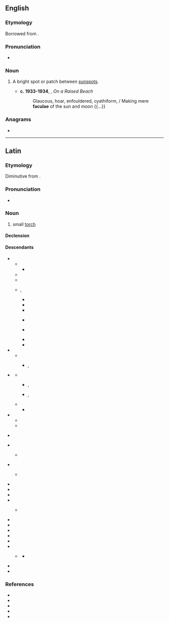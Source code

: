 {{also|Facula}}
==English==

===Etymology===
Borrowed from {{bor|en|la|facula||little torch}}.

===Pronunciation===
* {{IPA|en|/ˈfækjʊlə/}}

===Noun===
{{wikipedia}}
{{en-noun|faculae}}

# {{lb|en|astronomy}} A bright spot or patch between [[sunspot]]s.
#* '''c. 1933-1934''', {{w|Hugh MacDiarmid}}, ''On a Raised Beach''
#*: Glaucous, hoar, enfouldered, cyathiform, / Making mere '''faculae''' of the sun and moon {{...}}

===Anagrams===
* {{anagrams|en|a=aacflu|faucal}}

----

==Latin==

===Etymology===
Diminutive from {{af|la|fax|-ulus|alt2=-ula|t1=torch}}.

===Pronunciation===
* {{la-IPA|facula}}

===Noun===
{{la-noun|facula<1>}}

# small [[torch]]

====Declension====
{{la-ndecl|facula<1>}}

====Descendants====
* {{desc|VL.||*facla}}
** {{desc|pro|-}}
*** {{desc|ca|falla||effigy for burning, bonfire}}
** {{desc|ro|fachie}}
** {{desc|rm|facla}}
** {{desc|bor=1|goh|faccala}}, {{l|goh|vackel}}
*** {{desc|gsw|Fachele}}
*** {{desctree|de|Fackel}}
*** {{desc|lb|Fakel}}
*** {{desc|gmw-rfr|-}}
***: {{desc|pdc|Fackel}}
*** {{desc|bor=1|sh|-}}
***: {{desc|sclb=1|sh|бакља}}
***: {{desc|sclb=1|sh|baklja}}
*** {{desc|bor=1|sk|fakľa}}
*** {{desc|bor=1|sl|bakla}}
* {{desc|VL.||*facucla}}
** {{desc|roa-opt|-}}
*** {{desc|pt|fagulha||spark}}, {{l|pt|faúlha}}
* {{desc|VL.||*fascla}} {{q|crossed with {{l|la|fascis||bundle}}}}
** {{desc|roa-opt|facha}}
*** {{desc|gl|facha}}, {{l|gl|facho}}
*** {{desc|pt|facha}}, {{l|pt|facho}}
** {{desc|osp|facha}}
*** {{desc|es|hacha}}
* {{desc|VL.||*flacula}}
** {{desctree|it|fiaccola}}
** {{desc|ro|flacără||flame}}
* {{desc|bor=1|sq|flakë||flame}} {{q|possibly}}
* {{desc|bor=1|bg|факла}}
** {{desc|bor=1|ro|faclă}} {{q|or from Greek}}
* {{desc|bor=1|bg|факлия}}
** {{desc|bor=1|ro|făclie}} {{q|or a diminutive of {{l|ro|faclă}}, or from Serbo-Croatian}}
* {{desc|bor=1|ca|fàcula}}
* {{desc|bor=1|nl|fakkel}}
* {{desc|bor=1|en|facula}}
* {{desc|bor=1|el|φάκλα}}
** {{desc|bor=1|ro|faclă}} {{q|or from Bulgarian}}
* {{desc|bor=1|hu|fáklya}}
* {{desc|bor=1|it|facola}}
* {{desc|bor=1|nds|Fachel}}
* {{desc|bor=1|ang|fæcele}}
* {{desc|bor=1|pt|fácula}}
* {{desc|bor=1|sh|faklja}}
** {{desc|bor=1|ro|faclă}} {{q|or from Bulgarian}}
*** {{desc|bor=1|pl|fakła}} {{q|Podhale dialect; alterntively from German}}
* {{desc|bor=1|es|fácula}}
* {{desc|bor=1|sv|fackla}}

===References===
* {{R:L&S}}
* {{R:Elementary Lewis}}
* {{R:du Cange}}
* {{R:Gaffiot}}
* {{R:NLW}}